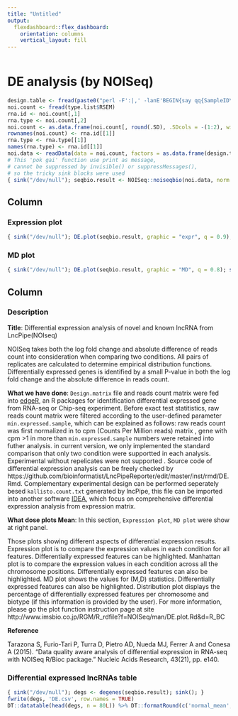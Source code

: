 ```yaml
---
title: "Untitled"
output: 
  flexdashboard::flex_dashboard:
    orientation: columns
    vertical_layout: fill
---
```


```r
```

DE analysis (by NOISeq)
=====================================

```r
design.table <- fread(paste0("perl -F':|,' -lanE'BEGIN{say qq{SampleID\tcondition}} $fuck = shift @F; say qq{$_\t$fuck} for @F' ", type.list$Design), header = TRUE)
noi.count <- fread(type.list$RSEM)
rna.id <- noi.count[,1]
rna.type <- noi.count[,2]
noi.count <- as.data.frame(noi.count[, round(.SD), .SDcols = -(1:2), with = TRUE])
rownames(noi.count) <- rna.id[[1]]
rna.type <- rna.type[[1]]
names(rna.type) <- rna.id[[1]]
noi.data <- readData(data = noi.count, factors = as.data.frame(design.table[,2]), biotype = rna.type)
# This 'pok gai' function use print as message,
# cannot be suppressed by invisible() or suppressMessages(),
# so the tricky sink blocks were used
{ sink("/dev/null"); seqbio.result <- NOISeq::noiseqbio(noi.data, norm = 'tmm', factor = 'condition'); sink(); }
```

Column {.tabset}
-------------------------------------

### Expression plot

```r
{ sink("/dev/null"); DE.plot(seqbio.result, graphic = "expr", q = 0.9); sink(); }
```

### MD plot

```r
{ sink("/dev/null"); DE.plot(seqbio.result, graphic = "MD", q = 0.8); sink(); }
```

Column
-------------------------------------

### Description
**Title**: Differential expression analysis of novel and known lncRNA from LncPipe(NOIseq)

NOISeq takes both the log fold change and absolute difference of reads count into consideration when comparing two conditions. All pairs of replicates are calculated to determine empirical distribution functions. Differentially expressed genes is identified by a small P-value in both the log fold change and the absolute difference in reads count.

**What we have done**: `Design.matrix` file and reads count matrix were fed into [edgeR](version information), an R packages for identification differential expressed gene from RNA-seq or Chip-seq experiment. Before exact test statitistics, raw reads count matrix were filtered according to the user-defined parameter `min.expressed.sample`, which can be explained as follows: raw reads count was first normalized in to cpm (Counts Per Million reads) matrix , gene with cpm >1 in more than `min.expressed.sample` numbers were retained into futher analysis. in current version, we only implemented the standard comparison that only two condition were supportted in each analysis. Experimental without repelicates were not supported . Source code of differential expression analysis can be freely checked by https://github.com/bioinformatist/LncPipeReporter/edit/master/inst/rmd/DE.Rmd. Complementary experimental design can be performed seperately besed `kallisto.count.txt` generated by lncPipe, this file can be imported into another software [IDEA](https://github.com/likelet/IDEA), which focus on comprehensive differential expression analysis from expression matrix.

**What dose plots Mean**: In this section, `Expression plot `,  `MD plot ` were show at right panel.

Those plots showing different aspects of differential expression results. Expression plot is to compare the expression values in each condition for all features. Differentially expressed features can be highlighted. Manhattan plot is to compare the expression values in each condition across all the chromosome positions. Differentially expressed features can also be highlighted. MD plot shows the values for (M,D) statistics. Differentially expressed features can also be highlighted. Distribution plot displays the percentage of differentially expressed features per chromosome and biotype (if this information is provided by the user). For more information, please go the plot function instruction page at site http://www.imsbio.co.jp/RGM/R_rdfile?f=NOISeq/man/DE.plot.Rd&d=R_BC 



**Reference** 

Tarazona S, Furio-Tari P, Turra D, Pietro AD, Nueda MJ, Ferrer A and Conesa A (2015). “Data quality aware analysis of differential expression in RNA-seq with NOISeq R/Bioc package.” Nucleic Acids Research, 43(21), pp. e140.

### Differential expressed lncRNAs table

```r
{ sink("/dev/null"); degs <- degenes(seqbio.result); sink(); }
fwrite(degs, 'DE.csv', row.names = TRUE)
DT::datatable(head(degs, n = 80L)) %>% DT::formatRound(c('normal_mean', 'tumor_mean', 'theta', "log2FC"), digits = 2)
```
